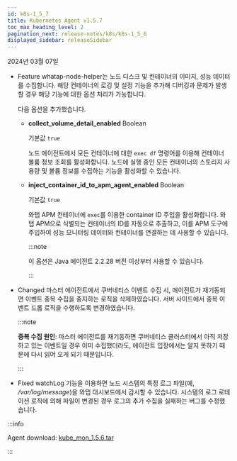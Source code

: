 ```yaml
---
id: k8s-1_5_7
title: Kubernetes Agent v1.5.7
toc_max_heading_level: 2
pagination_next: release-notes/k8s/k8s-1_5_6
displayed_sidebar: releaseSidebar
---
```


2024년 03월 07일

- <Status>Feature</Status> whatap-node-helper는 노드 디스크 및 컨테이너의 이미지, 성능 데이터를 수집합니다. 해당 컨테이너의 로깅 및 설정 기능을 추가해 디버깅과 문제가 발생할 경우 해당 기능에 대한 옵션 처리가 가능합니다.

  다음 옵션을 추가했습니다.

  * **collect_volume_detail_enabled** <span class='type'>Boolean</span>

    기본값 `true`

    노드 에이전트에서 모든 컨테이너에 대한 `exec df` 명령어를 이용해 컨테이너 볼륨 정보 조회를 활성화합니다. 노드에 실행 중인 모든 컨테이너의 스토리지 사용량 및 볼륨 정보를 수집하는 기능을 활성화할 수 있습니다.

  * **inject_container_id_to_apm_agent_enabled** <span class='type'>Boolean</span>

    기본값 `true`

    와탭 APM 컨테이너에 `exec`를 이용한 container ID 주입을 활성화합니다. 와탭 APM으로 식별되는 컨테이너의 ID를 자동으로 추출하고, 이를 APM 도구에 주입하여 성능 모니터링 데이터와 컨테이너를 연결하는 데 사용할 수 있습니다. 
    
    :::note

    이 옵션은 Java 에이전트 2.2.28 버전 이상부터 사용할 수 있습니다.

    :::

- <Status>Changed</Status> 마스터 에이전트에서 쿠버네티스 이벤트 수집 시, 에이전트가 재기동되면 이벤트 중복 수집을 중지하는 로직을 삭제하였습니다. 서버 사이드에서 중복 이벤트 드롭 로직을 수행하도록 변경하였습니다.

  :::note

  **중복 수집 원인**: 마스터 에이전트를 재기동하면 쿠버네티스 클러스터에서 아직 저장하고 있는 이벤트일 경우 이미 수집했더라도, 에이전트 입장에서는 알지 못하기 때문에 다시 읽어 오게 되기 때문입니다.

  :::

- <Status>Fixed</Status> watchLog 기능을 이용하면 노드 시스템의 특정 로그 파일(예, <em>/var/log/message</em>)을 와탭 대시보드에서 감시할 수 있습니다. 시스템의 로그 로테이션 로직에 의해 파일이 변경된 경우 로그의 추가 수집을 실패하는 버그를 수정했습니다.

:::info

Agent download: [kube_mon_1.5.6.tar](https://repo.whatap.io/docker/kube_mon_1.5.7.tar)

:::